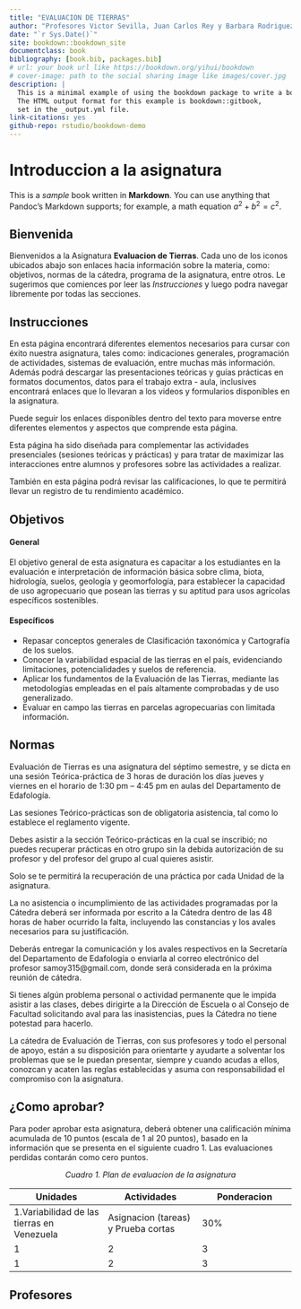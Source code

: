 ```yaml
--- 
title: "EVALUACION DE TIERRAS"
author: "Profesores Victor Sevilla, Juan Carlos Rey y Barbara Rodriguez"
date: "`r Sys.Date()`"
site: bookdown::bookdown_site
documentclass: book
bibliography: [book.bib, packages.bib]
# url: your book url like https://bookdown.org/yihui/bookdown
# cover-image: path to the social sharing image like images/cover.jpg
description: |
  This is a minimal example of using the bookdown package to write a book.
  The HTML output format for this example is bookdown::gitbook,
  set in the _output.yml file.
link-citations: yes
github-repo: rstudio/bookdown-demo
---
```


# Introduccion a la asignatura

This is a _sample_ book written in **Markdown**. You can use anything that Pandoc's Markdown supports; for example, a math equation $a^2 + b^2 = c^2$.

## Bienvenida {-}

Bienvenidos a la Asignatura **Evaluacion de Tierras**. Cada uno de los iconos ubicados abajo son enlaces hacia información sobre la materia, como: objetivos, normas de la cátedra, programa de la asignatura, entre otros. Le sugerimos que comiences por leer las *Instrucciones* y luego podra navegar libremente por todas las secciones.

## Instrucciones {-}

En esta página encontrará diferentes elementos necesarios para cursar con éxito nuestra asignatura, tales como:  indicaciones generales, programación de actividades, sistemas de evaluación, entre muchas más información. Además podrá descargar las presentaciones teóricas y guías prácticas en formatos documentos, datos para el trabajo extra - aula, inclusives encontrará enlaces que lo llevaran a los videos y formularios disponibles en la asignatura.

Puede seguir los enlaces disponibles dentro del texto para moverse entre diferentes elementos  y aspectos que comprende esta página.

Esta página ha sido diseñada para complementar las actividades presenciales (sesiones teóricas y prácticas) y para tratar de maximizar las interacciones entre alumnos y profesores sobre las actividades a realizar.

También en esta página podrá revisar las calificaciones, lo que te permitirá llevar un registro de tu rendimiento académico.

## Objetivos {-}

#### General {-}

El objetivo general de esta asignatura es capacitar a los estudiantes en la evaluación e interpretación de información básica sobre clima, biota, hidrología, suelos, geología y geomorfología, para establecer la capacidad de uso agropecuario que posean las tierras y su aptitud para usos agrícolas específicos sostenibles.

#### Específicos {-}

* Repasar conceptos generales de Clasificación taxonómica y Cartografía de los suelos.
* Conocer la variabilidad espacial de las tierras en el país,  evidenciando limitaciones, potencialidades y suelos de referencia.
* Aplicar los fundamentos de la Evaluación de las Tierras, mediante las metodologías empleadas en el país altamente comprobadas y de uso generalizado.
* Evaluar en campo las tierras en parcelas agropecuarias con limitada información.


## Normas {-}

Evaluación de Tierras es una asignatura del séptimo semestre, y se dicta en una sesión Teórica-práctica de 3 horas de duración los días jueves y viernes en el horario de 1:30 pm – 4:45 pm en aulas del Departamento de Edafología.

Las sesiones Teórico-prácticas son de obligatoria asistencia, tal como lo establece el reglamento vigente.

Debes asistir a la sección Teórico-prácticas en la cual se inscribió; no puedes recuperar prácticas en otro grupo sin la debida autorización de su profesor y del profesor del grupo al cual quieres asistir.

Solo se te permitirá la recuperación de una práctica por cada Unidad de la asignatura.

La no asistencia o incumplimiento de las actividades programadas por la Cátedra deberá ser informada por escrito a la Cátedra dentro de las 48 horas de haber ocurrido la falta, incluyendo las constancias y los avales necesarios para su justificación.

Deberás entregar la comunicación y los avales respectivos en la Secretaría del Departamento de Edafología o enviarla al correo electrónico del profesor  samoy315@gmail.com, donde será considerada en la próxima reunión de cátedra.

Si tienes algún problema personal o actividad permanente que le impida asistir a las clases, debes dirigirte a la Dirección de Escuela o al Consejo de Facultad solicitando aval para las inasistencias, pues la Cátedra no tiene potestad para hacerlo.

La cátedra de Evaluación de Tierras, con sus profesores y todo el personal de apoyo, están a su disposición para orientarte y ayudarte a solventar los problemas que se le puedan presentar, siempre y cuando acudas a ellos, conozcan y acaten las reglas establecidas y asuma con responsabilidad el compromiso con la asignatura.

## ¿Como aprobar? {-}

Para poder aprobar esta asignatura, deberá obtener una calificación mínima acumulada de 10 puntos (escala de 1 al 20 puntos), basado en la información que se presenta en el siguiente cuadro 1. Las evaluaciones perdidas contarán como cero puntos.

<center>*Cuadro 1. Plan de evaluacion de la asignatura*</center>

| Unidades | Actividades | Ponderacion |
|---|---|---|
| 1.Variabilidad de las tierras en Venezuela | Asignacion (tareas) y Prueba cortas | 30% |
| 1 | 2 | 3 |
| 1 | 2 | 3 |


## Profesores {-}

